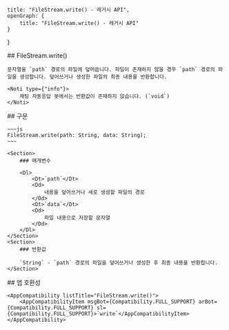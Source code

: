 
    title: "FileStream.write() - 레거시 API",
    openGraph: {
        title: "FileStream.write() - 레거시 API"
    }
}

<Section>
    ## FileStream.write()

    문자열을 `path` 경로의 파일에 덮어씁니다. 파일이 존재하지 않을 경우 `path` 경로의 파일을 생성합니다. 덮어쓰거나 생성한 파일의 최종 내용을 반환합니다.

    <Noti type={"info"}>
        채팅 자동응답 봇에서는 반환값이 존재하지 않습니다. (`void`)
    </Noti>
</Section>
<Section>
    ## 구문

    ~~~js
    FileStream.write(path: String, data: String);
    ~~~

    <Section>
        ### 매개변수

        <Dl>
            <Dt>`path`</Dt>
            <Dd>
                내용을 덮어쓰거나 새로 생성할 파일의 경로
            </Dd>
            <Dt>`data`</Dt>
            <Dd>
                파일 내용으로 저장할 문자열
            </Dd>
        </Dl>
    </Section>
    <Section>
        ### 반환값

        `String` - `path` 경로의 파일을 덮어쓰거나 생성한 후 최종 내용을 반환합니다.
    </Section>
</Section>
<Section>
    ## 앱 호환성

    <AppCompatibility listTitle="FileStream.write()">
        <AppCompatibilityItem msgBot={Compatibility.FULL_SUPPORT} arBot={Compatibility.FULL_SUPPORT} sl={Compatibility.FULL_SUPPORT}>`write`</AppCompatibilityItem>
    </AppCompatibility>
</Section>